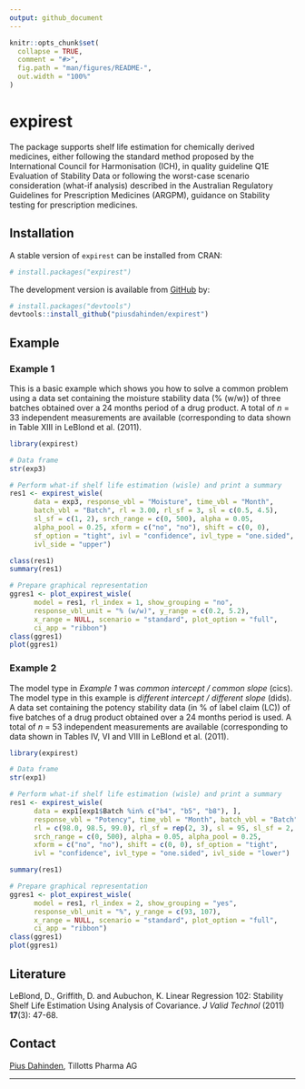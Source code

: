 ```yaml
---
output: github_document
---
```


<!-- README.md is generated from README.Rmd. Please edit that file -->

```r
knitr::opts_chunk$set(
  collapse = TRUE,
  comment = "#>",
  fig.path = "man/figures/README-",
  out.width = "100%"
)
```

# expirest

<!-- badges: start -->
<!-- badges: end -->

The package supports shelf life estimation for chemically derived medicines, either following the standard method proposed by the International Council for Harmonisation (ICH), in quality guideline Q1E Evaluation of Stability Data or following the worst-case scenario consideration (what-if analysis) described in the Australian Regulatory Guidelines for Prescription Medicines (ARGPM), guidance on Stability testing for prescription medicines.


## Installation

A stable version of `expirest` can be installed from CRAN:

``` r
# install.packages("expirest")
```

The development version is available from [GitHub](https://github.com/piusdahinden/expirest) by:

``` r
# install.packages("devtools")
devtools::install_github("piusdahinden/expirest")
```

## Example

### Example 1
This is a basic example which shows you how to solve a common problem using a data set containing the moisture stability data (% (w/w)) of three batches obtained over a 24 months period of a drug product. A total of *n* = 33 independent measurements are available (corresponding to data shown in Table XIII in LeBlond et al. (2011).

``` r
library(expirest)

# Data frame
str(exp3)

# Perform what-if shelf life estimation (wisle) and print a summary
res1 <- expirest_wisle(
      data = exp3, response_vbl = "Moisture", time_vbl = "Month",
      batch_vbl = "Batch", rl = 3.00, rl_sf = 3, sl = c(0.5, 4.5),
      sl_sf = c(1, 2), srch_range = c(0, 500), alpha = 0.05,
      alpha_pool = 0.25, xform = c("no", "no"), shift = c(0, 0),
      sf_option = "tight", ivl = "confidence", ivl_type = "one.sided",
      ivl_side = "upper")

class(res1)
summary(res1)

# Prepare graphical representation
ggres1 <- plot_expirest_wisle(
      model = res1, rl_index = 1, show_grouping = "no",
      response_vbl_unit = "% (w/w)", y_range = c(0.2, 5.2),
      x_range = NULL, scenario = "standard", plot_option = "full",
      ci_app = "ribbon")
class(ggres1)
plot(ggres1)
```


### Example 2
The model type in *Example 1* was *common intercept / common slope* (cics). The model type in this example is *different intercept / different slope* (dids). A data set containing the potency stability data (in \% of label claim (LC)) of five batches of a drug product obtained over a 24 months period is used. A total of *n* = 53 independent measurements are available (corresponding to data shown in Tables IV, VI and VIII in LeBlond et al. (2011).

``` r
library(expirest)

# Data frame
str(exp1)

# Perform what-if shelf life estimation (wisle) and print a summary
res1 <- expirest_wisle(
      data = exp1[exp1$Batch %in% c("b4", "b5", "b8"), ],
      response_vbl = "Potency", time_vbl = "Month", batch_vbl = "Batch",
      rl = c(98.0, 98.5, 99.0), rl_sf = rep(2, 3), sl = 95, sl_sf = 2,
      srch_range = c(0, 500), alpha = 0.05, alpha_pool = 0.25,
      xform = c("no", "no"), shift = c(0, 0), sf_option = "tight",
      ivl = "confidence", ivl_type = "one.sided", ivl_side = "lower")

summary(res1)

# Prepare graphical representation
ggres1 <- plot_expirest_wisle(
      model = res1, rl_index = 2, show_grouping = "yes",
      response_vbl_unit = "%", y_range = c(93, 107),
      x_range = NULL, scenario = "standard", plot_option = "full",
      ci_app = "ribbon")
class(ggres1)
plot(ggres1)
```


## Literature
LeBlond, D., Griffith, D. and Aubuchon, K. Linear Regression 102: Stability
Shelf Life Estimation Using Analysis of Covariance. *J Valid Technol*
(2011) **17**(3): 47-68.


## Contact
[Pius Dahinden](https://github.com/piusdahinden), Tillotts Pharma AG

---
